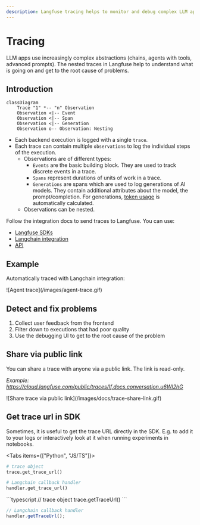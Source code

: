 ```yaml
---
description: Langfuse tracing helps to monitor and debug complex LLM apps such as chains and agents.
---
```


# Tracing

LLM apps use increasingly complex abstractions (chains, agents with tools, advanced prompts). The nested traces in Langfuse help to understand what is going on and get to the root cause of problems.

## Introduction

```mermaid
classDiagram
    Trace "1" *-- "n" Observation
    Observation <|-- Event
    Observation <|-- Span
    Observation <|-- Generation
    Observation o-- Observation: Nesting
```

- Each backend execution is logged with a single `trace`.
- Each trace can contain multiple `observations` to log the individual steps of the execution.
  - Observations are of different types:
    - `Events` are the basic building block. They are used to track discrete events in a trace.
    - `Spans` represent durations of units of work in a trace.
    - `Generations` are spans which are used to log generations of AI models. They contain additional attributes about the model, the prompt/completion. For generations, [token usage](/docs/token-usage) is automatically calculated.
  - Observations can be nested.

Follow the integration docs to send traces to Langfuse. You can use:

- [Langfuse SDKs](/docs/sdk)
- [Langchain integration](/docs/langchain)
- [API](/docs/api)

## Example

Automatically traced with Langchain integration:

<Frame>![Agent trace](/images/agent-trace.gif)</Frame>

## Detect and fix problems

1. Collect user feedback from the frontend
2. Filter down to executions that had poor quality
3. Use the debugging UI to get to the root cause of the problem

## Share via public link

You can share a trace with anyone via a public link. The link is read-only.

_Example: https://cloud.langfuse.com/public/traces/lf.docs.conversation.u6Wl2hG_

<Frame>![Share trace via public link](/images/docs/trace-share-link.gif)</Frame>

## Get trace url in SDK

Sometimes, it is useful to get the trace URL directly in the SDK. E.g. to add it to your logs or interactively look at it when running experiments in notebooks.

<Tabs items={["Python", "JS/TS"]}>
<Tab>
```python
# trace object
trace.get_trace_url()
```

```python
# Langchain callback handler
handler.get_trace_url()
```

</Tab>
<Tab>
```typescript
// trace object
trace.getTraceUrl()
```

```typescript
// Langchain callback handler
handler.getTraceUrl();
```

</Tab>

</Tabs>



